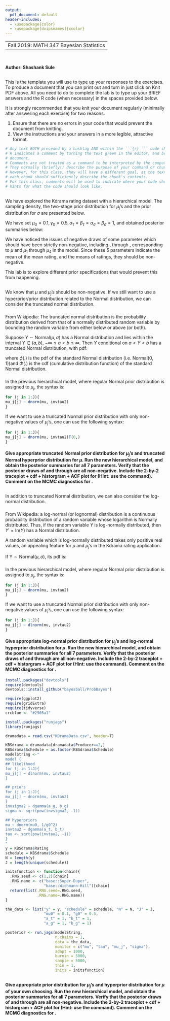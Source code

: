 ```yaml
---
output:
  pdf_document: default
header-includes:
  - \usepackage{color}
  - \usepackage[dvipsnames]{xcolor}
---
```

----
 Fall 2019: MATH 347 Bayesian Statistics
---

```r

```
## \textcolor{RoyalBlue}{{Lab 4: Hierarchical models for Kdrama rating}}
#### Author: Shashank Sule

#### \textcolor{Bittersweet}{Total Grade for Lab 4: /18} 
#### \textcolor{Bittersweet}{Comments (optional)} 

## \textcolor{RoyalBlue}{Template for lab report}
\textbf{Instructions:} This is the template you will use to type up your responses to the exercises. To produce a document that you can print out and turn in just click on Knit PDF above. All you need to do to complete the lab is to type up your BRIEF answers and the R code (when necessary) in the spaces provided below. 

It is strongly recommended that you knit your document regularly (minimally after answering each exercise) for two reasons. 

  1. Ensure that there are no errors in your code that would prevent the document from knitting.
  2. View the instructions and your answers in a more legible, attractive format.


```r
# Any text BOTH preceded by a hashtag AND within the ```{r} ``` code chunk is a comment. 
# R indicates a comment by turning the text green in the editor, and brown in the knitted
# document. 
# Comments are not treated as a command to be interpreted by the computer.
# They normally (briefly!) describe the purpose of your command or chunk in plain English.
# However, for this class, they will have a different goal, as the text above and below 
# each chunk should sufficiently describe the chunk's contents.
# For this class, comments will be used to indicate where your code should go, or to give
# hints for what the code should look like.
```
## \textcolor{RoyalBlue}{Overview}

We have explored the Kdrama rating dataset with a hierarchical model. The sampling density, the two-stage prior distribution for $\mu_j$'s and the prior distribution for $\sigma$ are presented below.

\begin{itemize}
\item The sampling density for group $j$, and $j = 1, \cdots, J$:
\begin{eqnarray}
Y_{ij} \overset{i.i.d.}{\sim} \textrm{Normal}(\mu_j, \sigma),
\end{eqnarray}
where $i = 1, \cdots, n_j$ and $n_j$ is the number of observations in group $j$. 
\item The stage 1 prior distribution for $\mu_j$ :
\begin{eqnarray}
\mu_j \sim \textrm{Normal}(\mu, \tau).
\end{eqnarray}
\item The stage 2 prior distribution for $\mu_j$:
\begin{eqnarray}
\mu, \tau \sim \textrm{g}(\mu, \tau).
\end{eqnarray}
Hyperpriors:
\begin{eqnarray}
\mu \mid \mu_0, \gamma_0 &\sim& \textrm{Normal}(\mu_0, \gamma_0),\\
1/\tau^2 \mid \alpha_{\tau}, \beta_{\tau} &\sim& \textrm{Gamma}(\alpha_{\tau}, \beta_{\tau}).
\end{eqnarray}
\item The prior distribution for $\sigma$:
\begin{eqnarray}
1/\sigma^2 \sim \textrm{Gamma}(\alpha_{\sigma}, \beta_{\sigma}).
\end{eqnarray}
\end{itemize}

We have set $\mu_0 = 0.1, \gamma_0 = 0.5, \alpha_{\tau} = \beta_{\tau} = \alpha_{\sigma} = \beta_{\sigma} = 1$, and obtained posterior summaries below:
\vspace{5mm}


\begin{verbatim}
        Lower95 Median Upper95   Mean     SD Mode    MCerr MC%ofSD SSeff    AC.10 psrf
mu      -0.4905 0.1080   0.668 0.1047 0.2884   NA 0.004181     1.4  4758 -0.01052   NA
tau      0.3527 0.6585   1.250 0.7206 0.2749   NA 0.004198     1.5  4288 -0.01511   NA
mu_j[1] -0.0720 0.0713   0.217 0.0727 0.0724   NA 0.001024     1.4  5000  0.00223   NA
mu_j[2] -0.0569 0.0994   0.253 0.0993 0.0800   NA 0.001131     1.4  5000  0.01881   NA
mu_j[3] -0.2415 0.0448   0.349 0.0427 0.1511   NA 0.002073     1.4  5310 -0.00797   NA
mu_j[4] -0.0248 0.1914   0.399 0.1924 0.1075   NA 0.001520     1.4  5000 -0.01727   NA
sigma    0.2011 0.2616   0.333 0.2650 0.0346   NA 0.000554     1.6  3908  0.00988   NA
\end{verbatim}



We have noticed the issues of negative draws of some parameter which should have been strictly non-negative, including \texttt{mu}, \texttt{mu\_j[1]} through \texttt{mu\_j[4]}, corresponding to $\mu$ and $\mu_1$ through $\mu_4$ in the model. Since these 5 parameters indicate the mean of the mean rating, and the means of ratings, they should be non-negative. 

This lab is to explore different prior specifications that would prevent this from happening. 


## \textcolor{RoyalBlue}{Truncated Normal distributions for the hyperprior for $\mu$ and priors for $\mu_j$'s}

We know that $\mu$ and $\mu_j$'s should be non-negative. If we still want to use a hyperprior/prior distribution related to the Normal distribution, we can consider the truncated normal distribution.

### \textcolor{RoyalBlue}{The truncated Normal distribution}
From Wikipedia: The truncated normal distribution is the probability distribution derived from that of a normally distributed random variable by bounding the random variable from either below or above (or both). 

Suppose $Y \sim \textrm{Normal}(\mu, \sigma)$ has a Normal distribution and lies within the interval $Y \in (a, b)$, $-\infty \leq a < b \leq \infty$. Then $Y$ conditional on $a < Y < b$ has a truncated Normal distribution, with pdf:

\begin{equation}
f(y \mid \mu, \sigma, a, b) = \frac{\phi(\frac{y - \mu}{\sigma})}{\sigma \left(\Phi(\frac{b - \mu}{\sigma}) - \Phi(\frac{a - \mu}{\sigma})\right)},
\end{equation}
where $\phi(.)$ is the pdf of the standard Normal distribution (i.e. $\textrm{Normal}(0,1)$)and $\Phi(.)$ is the cdf (cumulative distribution function) of the standard Normal distribution.



### \textcolor{RoyalBlue}{Specifying a truncated Normal hyperprior/prior in JAGS}

In the previous hierarchical model, where regular Normal prior distribution is assigned to $\mu_j$, the syntax is:

```r
for (j in 1:J){
mu_j[j] ~ dnorm(mu, invtau2)
}
```

If we want to use a truncated Normal prior distribution with only non-negative values of $\mu_j$'s, one can use the following syntax:

```r
for (j in 1:J){
mu_j[j] ~ dnorm(mu, invtau2)T(0,)
}
```

#### \textcolor{RoyalBlue}{Exercise 1:} Give appropriate truncated Normal prior distribution for $\mu_j$'s and truncated Normal hyperprior distribution for $\mu$. Run the new hierarchical model, and obtain the posterior summaries for all 7 parameters. Verify that the posterior draws of \texttt{mu} and \texttt{mu\_j[1]} through \texttt{mu\_j[4]} are all non-negative. Include the 2-by-2 traceplot + cdf + historgram + ACF plot for \texttt{mu\_j[1]} (Hint: use the \texttt{plot(posterior, vars = "mu\_j[1]"} command). Comment on the MCMC diagnostics for \texttt{mu\_j[1]}.


#### \textcolor{Bittersweet}{Grade for Exercise 1: /6} 
#### \textcolor{Bittersweet}{Comments: }



## \textcolor{RoyalBlue}{Log-normal distributions for the hyperprior for $\mu$ and priors for $\mu_j$'s}

In addition to truncated Normal distribution, we can also consider the log-normal distribution.

### \textcolor{RoyalBlue}{The log-normal distribution}

From Wikipedia: a log-normal (or lognormal) distribution is a continuous probability distribution of a random variable whose logarithm is Normally distributed. Thus, if the random variable $Y$ is log-normally distributed, then $Y' = \textrm{ln}(Y)$ has a Normal distribution. 

A random variable which is log-normally distributed takes only positive real values, an appealing feature for $\mu$ and $\mu_j$'s in the Kdrama rating application.

If $\textrm{Y} \sim \textrm{Normal}(\mu, \sigma)$, its pdf is:

\begin{equation}
f(y \mid \mu, \sigma) = \frac{1}{y} \frac{1}{\sqrt{2\pi\sigma^2}}\exp\left(-\frac{(\textrm{ln}(y) - \mu)^2}{2\sigma^2}\right).
\end{equation}



### \textcolor{RoyalBlue}{Specifying a log-normal hyperprior/prior in JAGS}

In the previous hierarchical model, where regular Normal prior distribution is assigned to $\mu_j$, the syntax is:

```r
for (j in 1:J){
mu_j[j] ~ dnorm(mu, invtau2)
}
```

If we want to use a truncated Normal prior distribution with only non-negative values of $\mu_j$'s, one can use the following syntax:

```r
for (j in 1:J){
mu_j[j] ~ dlnorm(mu, invtau2)
}
```


#### \textcolor{RoyalBlue}{Exercise 2:} Give appropriate log-normal prior distribution for $\mu_j$'s and log-normal hyperprior distribution for $\mu$. Run the new hierarchical model, and obtain the posterior summaries for all 7 parameters. Verify that the posterior draws of \texttt{mu} and \texttt{mu\_j[1]} through \texttt{mu\_j[4]} are all non-negative. Include the 2-by-2 traceplot + cdf + historgram + ACF plot for \texttt{mu\_j[1]} (Hint: use the \texttt{plot(posterior, vars = "mu\_j[1]"} command). Comment on the MCMC diagnostics for \texttt{mu\_j[1]}. 

```r
install.packages("devtools")
require(devtools)
devtools::install_github("bayesball/ProbBayes")
```

```r
require(ggplot2)
require(gridExtra)
require(tidyverse)
crcblue <- "#2905a1"
```
```r
install.packages("runjags")
library(runjags)
```


```r
dramadata = read.csv("KDramaData.csv", header=T)

KBSdrama = dramadata[dramadata$Producer==2,]
KBSdrama$Schedule = as.factor(KBSdrama$Schedule)
modelString <-"
model {
## likelihood
for (j in 1:J){
mu_j[j] ~ dlnorm(mu, invtau2)
}

## priors
for (j in 1:J){
mu_j[j] ~ dnorm(mu, invtau2)
}
invsigma2 ~ dgamma(a_g, b_g)
sigma <- sqrt(pow(invsigma2, -1))

## hyperpriors
mu ~ dnorm(mu0, 1/g0^2)
invtau2 ~ dgamma(a_t, b_t)
tau <- sqrt(pow(invtau2, -1))
}
"
y = KBSdrama$Rating   
schedule = KBSdrama$Schedule  
N = length(y)  
J = length(unique(schedule)) 

initsfunction <- function(chain){
  .RNG.seed <- c(1,2)[chain]
  .RNG.name <- c("base::Super-Duper",
                 "base::Wichmann-Hill")[chain]
  return(list(.RNG.seed=.RNG.seed,
              .RNG.name=.RNG.name))
}

the_data <- list("y" = y, "schedule" = schedule, "N" = N, "J" = J, 
                 "mu0" = 0.1, "g0" = 0.5, 
                 "a_t" = 1, "b_t" = 1,
                 "a_g" = 1, "b_g" = 1)

posterior <- run.jags(modelString,
                      n.chains = 1,
                      data = the_data,
                      monitor = c("mu", "tau", "mu_j", "sigma"),
                      adapt = 1000,
                      burnin = 5000,
                      sample = 5000,
                      thin = 1, 
                      inits = initsfunction)
```


#### \textcolor{Bittersweet}{Grade for Exercise 2: /6} 
#### \textcolor{Bittersweet}{Comments: }


## \textcolor{RoyalBlue}{Your choice of distribution for the hyperprior for $\mu$ and priors for $\mu_j$'s}


#### \textcolor{RoyalBlue}{Exercise 3:} Give appropriate prior distribution for $\mu_j$'s and hyperprior distribution for $\mu$ of your own choosing. Run the new hierarchical model, and obtain the posterior summaries for all 7 parameters. Verify that the posterior draws of \texttt{mu} and \texttt{mu\_j[1]} through \texttt{mu\_j[4]} are all non-negative. Include the 2-by-2 traceplot + cdf + historgram + ACF plot for \texttt{mu\_j[1]} (Hint: use the \texttt{plot(posterior, vars = "mu\_j[1]"} command). Comment on the MCMC diagnostics for \texttt{mu\_j[1]}. 


#### \textcolor{Bittersweet}{Grade for Exercise 3: /6} 
#### \textcolor{Bittersweet}{Comments: }

